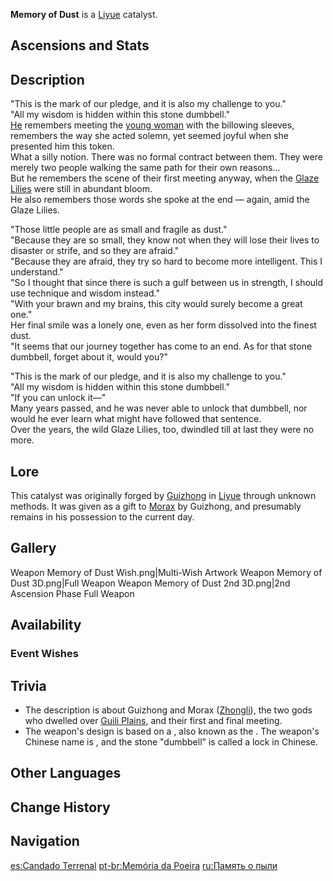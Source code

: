 {{Weapon Infobox
|id             = 14504
|image          = <gallery>
Weapon Memory of Dust.png|Base
Weapon Memory of Dust 2nd.png|2nd Ascension
</gallery>
|type           = Catalyst
|series         = Liyue
|obtain         = Weapon Event Wishes
|releaseDate    = 2020-11-11
|rarity         = 5
|base_atk       = 46
|2nd_stat_type  = ATK
|2nd_stat       = 10.8%
|passive        = Golden Majesty
|effect         = Increases Shield Strength by (var1)%. Scoring hits on opponents increases ATK by (var2)% for 8s. Max 5 stacks. Can only occur once every 0.3s. While protected by a shield, this ATK increase effect is increased by 100%.
|eff_rank1_var1 = 20
|eff_rank2_var1 = 25
|eff_rank3_var1 = 30
|eff_rank4_var1 = 35
|eff_rank5_var1 = 40
|eff_rank1_var2 = 4
|eff_rank2_var2 = 5
|eff_rank3_var2 = 6
|eff_rank4_var2 = 7
|eff_rank5_var2 = 8
|eff_att1       = Shield Strength
|eff_att2       = ATK
}}
{{Description|A stone dumbbell containing distant memories. Its endless transformations reveal the power within.}}
'''Memory of Dust'''{{Lang|zh=尘世之锁}} is a [[Liyue]] catalyst.

==Ascensions and Stats==
{{Weapon Ascensions and Stats
|ascendMat1 = Grain of Aerosiderite
|ascendMat2 = Piece of Aerosiderite
|ascendMat3 = Bit of Aerosiderite
|ascendMat4 = Chunk of Aerosiderite
|bossMat1   = Fragile Bone Shard
|bossMat2   = Sturdy Bone Shard
|bossMat3   = Fossilized Bone Shard
|commonMat1 = Damaged Mask
|commonMat2 = Stained Mask
|commonMat3 = Ominous Mask
}}

==Description==
"This is the mark of our pledge, and it is also my challenge to you."<br />
"All my wisdom is hidden within this stone dumbbell."<br />
[[Morax|He]] remembers meeting the [[Guizhong|young woman]] with the billowing sleeves, remembers the way she acted solemn, yet seemed joyful when she presented him this token.<br />
What a silly notion. There was no formal contract between them. They were merely two people walking the same path for their own reasons...<br />
But he remembers the scene of their first meeting anyway, when the [[Glaze Lilies]] were still in abundant bloom.<br />
He also remembers those words she spoke at the end &mdash; again, amid the Glaze Lilies.

"Those little people are as small and fragile as dust."<br />
"Because they are so small, they know not when they will lose their lives to disaster or strife, and so they are afraid."<br />
"Because they are afraid, they try so hard to become more intelligent. This I understand."<br />
"So I thought that since there is such a gulf between us in strength, I should use technique and wisdom instead."<br />
"With your brawn and my brains, this city would surely become a great one."<br />
Her final smile was a lonely one, even as her form dissolved into the finest dust.<br />
"It seems that our journey together has come to an end. As for that stone dumbbell, forget about it, would you?"

"This is the mark of our pledge, and it is also my challenge to you."<br />
"All my wisdom is hidden within this stone dumbbell."<br />
"If you can unlock it&mdash;"<br />
Many years passed, and he was never able to unlock that dumbbell, nor would he ever learn what might have followed that sentence.<br />
Over the years, the wild Glaze Lilies, too, dwindled till at last they were no more.

==Lore==
This catalyst was originally forged by [[Guizhong]] in [[Liyue]] through unknown methods. It was given as a gift to [[Morax]] by Guizhong, and presumably remains in his possession to the current day.

==Gallery==
<gallery hideaddbutton="true" captionalign="center">
Weapon Memory of Dust Wish.png|Multi-Wish Artwork
Weapon Memory of Dust 3D.png|Full Weapon
Weapon Memory of Dust 2nd 3D.png|2nd Ascension Phase Full Weapon
</gallery>

==Availability==
===Event Wishes===
{{Featured}}

==Trivia==
*The description is about Guizhong and Morax ([[Zhongli]]), the two gods who dwelled over [[Guili Plains]], and their first and final meeting.
*The weapon's design is based on a {{w|Burr puzzle}}, also known as the {{Lang|Kongming/Luban lock|zh=孔明锁/鲁班锁}}. The weapon's Chinese name is {{Lang|Mortal World's Lock|zh=尘世之锁|zh_rm=Chénshìzhīsuǒ}}, and the stone "dumbbell" is called a lock in Chinese.

==Other Languages==
{{Other Languages
|en      = Memory of Dust
|zhs     = 尘世之锁
|zhs_rm  = Chénshì zhī Suǒ
|zht     = 塵世之鎖
|zht_rm  = Chénshì zhī Suǒ
|zh_tl   = Lock of Mortal World
|ja      = 浮世の錠
|ja_rm   = Ukiyo no Jou
|ja_tl   = Lock of Fleeting Life
|ko      = 속세의 자물쇠
|ko_rm   = Sokseui Jamulsoe
|ko_tl   = Lock of Mortal World
|es      = Candado Terrenal
|es_tl   = Earthly Lock
|fr      = Chaînes mortelles
|fr_tl   = Mortal Chains
|ru      = Память о пыли
|ru_tl   = Memory of Dust
|th      = Memory of Dust
|vi      = Khóa Trần Thế
|vi_tl   = Lock of Mortal World
|de      = Ketten des Diesseits
|de_tl   = Chains of the Moral World
|id      = Memory of Dust
|pt      = Memória da Poeira
|pt_tl   = Memory of Dust
}}

==Change History==
{{Change History|1.1}}

==Navigation==
{{Weapons by Series Navbox|series=Liyue}}
{{Weapon Navbox|type=Catalysts}}

[[es:Candado Terrenal]]
[[pt-br:Memória da Poeira]]
[[ru:Память о пыли]]